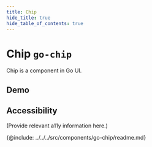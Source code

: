 ```yaml
---
title: Chip
hide_title: true
hide_table_of_contents: true
---
```



# Chip <span className="text-size-0">`go-chip`</span>

<!-- Description -->

<div className="text-size-1">Chip is a component in Go UI.</div>

## Demo

<Demo code={demoSource} />


## Accessibility

(Provide relevant a11y information here.)

<!-- Demos, tips, variations, use cases -->


<!-- API -->

{@include: ../../../src/components/go-chip/readme.md}
